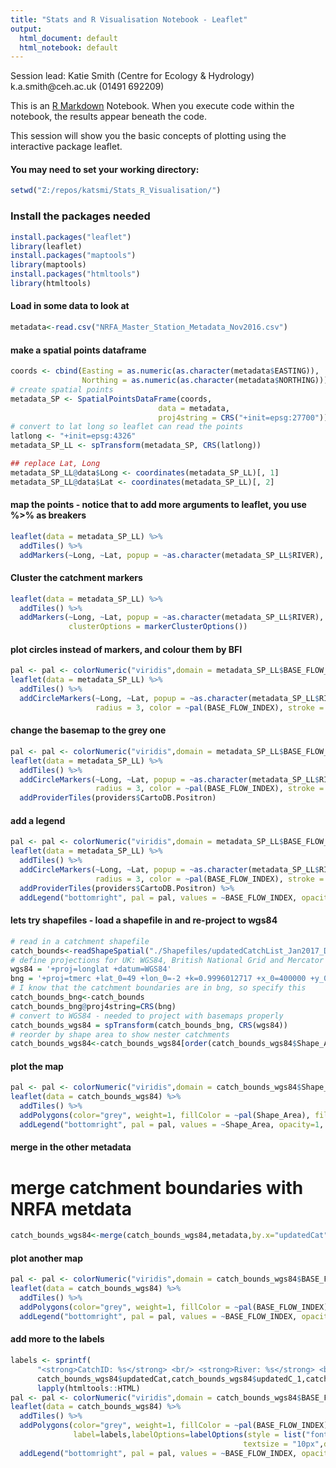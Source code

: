 ---
title: "Stats and R Visualisation Notebook - Leaflet"
output:
  html_document: default
  html_notebook: default
---
Session lead: Katie Smith (Centre for Ecology & Hydrology) k.a.smith@ceh.ac.uk (01491 692209)

This is an [R Markdown](http://rmarkdown.rstudio.com) Notebook. When you execute code within the notebook, the results appear beneath the code. 

This session will show you the basic concepts of plotting using the interactive package leaflet.

#### You may need to set your working directory:
```{r}
setwd("Z:/repos/katsmi/Stats_R_Visualisation/")
```
### Install the packages needed
```{r}
install.packages("leaflet")
library(leaflet)
install.packages("maptools")
library(maptools)
install.packages("htmltools")
library(htmltools)
```
#### Load in some data to look at
```{r}
metadata<-read.csv("NRFA_Master_Station_Metadata_Nov2016.csv")
```
#### make a spatial points dataframe
```{r}
coords <- cbind(Easting = as.numeric(as.character(metadata$EASTING)),
                Northing = as.numeric(as.character(metadata$NORTHING)))
# create spatial points
metadata_SP <- SpatialPointsDataFrame(coords,
                                 data = metadata,
                                 proj4string = CRS("+init=epsg:27700"))
# convert to lat long so leaflet can read the points
latlong <- "+init=epsg:4326"
metadata_SP_LL <- spTransform(metadata_SP, CRS(latlong))

## replace Lat, Long
metadata_SP_LL@data$Long <- coordinates(metadata_SP_LL)[, 1]
metadata_SP_LL@data$Lat <- coordinates(metadata_SP_LL)[, 2]
```
#### map the points - notice that to add more arguments to leaflet, you use %>% as breakers
```{r}
leaflet(data = metadata_SP_LL) %>% 
  addTiles() %>%
  addMarkers(~Long, ~Lat, popup = ~as.character(metadata_SP_LL$RIVER), label = ~as.character(metadata_SP_LL$RIVER))
```
#### Cluster the catchment markers
```{r}
leaflet(data = metadata_SP_LL) %>% 
  addTiles() %>%
  addMarkers(~Long, ~Lat, popup = ~as.character(metadata_SP_LL$RIVER), label = ~as.character(metadata_SP_LL$RIVER),
             clusterOptions = markerClusterOptions())
```
#### plot circles instead of markers, and colour them by BFI
```{r}
pal <- pal <- colorNumeric("viridis",domain = metadata_SP_LL$BASE_FLOW_INDEX)
leaflet(data = metadata_SP_LL) %>% 
  addTiles() %>%
  addCircleMarkers(~Long, ~Lat, popup = ~as.character(metadata_SP_LL$RIVER), label = ~as.character(metadata_SP_LL$RIVER),
                   radius = 3, color = ~pal(BASE_FLOW_INDEX), stroke = FALSE, fillOpacity = 0.7)
```
#### change the basemap to the grey one
```{r}
pal <- pal <- colorNumeric("viridis",domain = metadata_SP_LL$BASE_FLOW_INDEX)
leaflet(data = metadata_SP_LL) %>% 
  addTiles() %>%
  addCircleMarkers(~Long, ~Lat, popup = ~as.character(metadata_SP_LL$RIVER), label = ~as.character(metadata_SP_LL$RIVER),
                   radius = 3, color = ~pal(BASE_FLOW_INDEX), stroke = FALSE, fillOpacity = 0.7) %>%
  addProviderTiles(providers$CartoDB.Positron)
```
#### add a legend
```{r}
pal <- pal <- colorNumeric("viridis",domain = metadata_SP_LL$BASE_FLOW_INDEX)
leaflet(data = metadata_SP_LL) %>% 
  addTiles() %>%
  addCircleMarkers(~Long, ~Lat, popup = ~as.character(metadata_SP_LL$RIVER), label = ~as.character(metadata_SP_LL$RIVER),
                   radius = 3, color = ~pal(BASE_FLOW_INDEX), stroke = FALSE, fillOpacity = 0.7) %>%
  addProviderTiles(providers$CartoDB.Positron) %>%
  addLegend("bottomright", pal = pal, values = ~BASE_FLOW_INDEX, opacity=1, title="Base Flow Index")
```
#### lets try shapefiles - load a shapefile in and re-project to wgs84
```{r}
# read in a catchment shapefile
catch_bounds<-readShapeSpatial("./Shapefiles/updatedCatchList_Jan2017_DR.shp")
# define projections for UK: WGS84, British National Grid and Mercator
wgs84 = '+proj=longlat +datum=WGS84'
bng = '+proj=tmerc +lat_0=49 +lon_0=-2 +k=0.9996012717 +x_0=400000 +y_0=-100000 +ellps=airy +datum=OSGB36 +units=m +no_defs'
# I know that the catchment boundaries are in bng, so specify this
catch_bounds_bng<-catch_bounds
catch_bounds_bng@proj4string=CRS(bng)
# convert to WGS84 - needed to project with basemaps properly
catch_bounds_wgs84 = spTransform(catch_bounds_bng, CRS(wgs84))
# reorder by shape area to show nester catchments
catch_bounds_wgs84<-catch_bounds_wgs84[order(catch_bounds_wgs84$Shape_Area,decreasing = TRUE),]
```
#### plot the map
```{r}
pal <- pal <- colorNumeric("viridis",domain = catch_bounds_wgs84$Shape_Area)
leaflet(data = catch_bounds_wgs84) %>% 
  addTiles() %>%
  addPolygons(color="grey", weight=1, fillColor = ~pal(Shape_Area), fillOpacity=1,label=~updatedC_1) %>%
  addLegend("bottomright", pal = pal, values = ~Shape_Area, opacity=1, title="Catchment Area (km2)")
```
#### merge in the other metadata
# merge catchment boundaries with NRFA metdata
```{r}
catch_bounds_wgs84<-merge(catch_bounds_wgs84,metadata,by.x="updatedCat",by.y="STATION")
```
#### plot another map
```{r}
pal <- pal <- colorNumeric("viridis",domain = catch_bounds_wgs84$BASE_FLOW_INDEX)
leaflet(data = catch_bounds_wgs84) %>% 
  addTiles() %>%
  addPolygons(color="grey", weight=1, fillColor = ~pal(BASE_FLOW_INDEX), fillOpacity=1) %>%
  addLegend("bottomright", pal = pal, values = ~BASE_FLOW_INDEX, opacity=1, title="BFI")
```
#### add more to the labels
```{r}
labels <- sprintf(
      "<strong>CatchID: %s</strong> <br/> <strong>River: %s</strong> <br/> BFI: %.3f <br/> Mean Flow: %.3f",
      catch_bounds_wgs84$updatedCat,catch_bounds_wgs84$updatedC_1,catch_bounds_wgs84$BASE_FLOW_INDEX,catch_bounds_wgs84$MEAN_FLOW)%>%
      lapply(htmltools::HTML)
pal <- pal <- colorNumeric("viridis",domain = catch_bounds_wgs84$BASE_FLOW_INDEX)
leaflet(data = catch_bounds_wgs84) %>% 
  addTiles() %>%
  addPolygons(color="grey", weight=1, fillColor = ~pal(BASE_FLOW_INDEX), fillOpacity=1,
              label=labels,labelOptions=labelOptions(style = list("font-weight" = "normal", padding = "1px 2px"),
                                                    textsize = "10px",direction = "auto",opacity=0.8)) %>%
  addLegend("bottomright", pal = pal, values = ~BASE_FLOW_INDEX, opacity=1, title="BFI")
```
